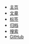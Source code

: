 - [主页](/)
- [文章](/page/1)
- [标签](/tags)
- [归档](/archives)
- [搜索](/search)
- [GitHub](https://github.com/suziwen/markdownxiaoshujiang)
